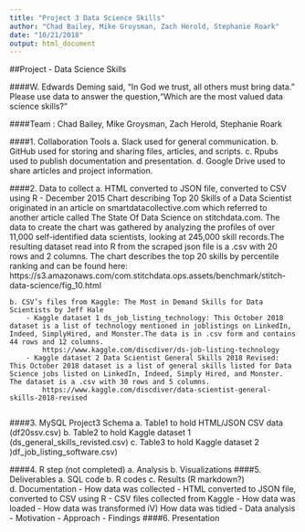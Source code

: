 ```yaml
---
title: "Project 3 Data Science Skills"
author: "Chad Bailey, Mike Groysman, Zach Herold, Stephanie Roark"
date: "10/21/2018"
output: html_document
---
```


##Project - Data Science Skills

####W. Edwards Deming said, “In God we trust, all others must bring data.” Please use data to answer the question,“Which are the most valued data science skills?” 


####Team : Chad Bailey, Mike Groysman, Zach Herold, Stephanie Roark

####1. Collaboration Tools
    a. Slack used for general communication.
    b. GitHub used for storing and sharing files, articles, and scripts. 
    c. Rpubs used to publish documentation and presentation.
    d. Google Drive used to share articles and project information.
    
####2. Data to collect
    a. HTML converted to JSON file, converted to CSV using R
        -  December 2015 Chart describing Top 20 Skills of a Data Scientist originated in an article on smartdatacollective.com which referred to another article called The State Of Data Science on stitchdata.com. The data to create the chart was gathered by analyzing the profiles of over 11,000 self-identified data scientists, looking at 245,000 skill records.The resulting dataset read into R from the scraped json file is a .csv with 20 rows and 2 columns. The chart describes the top 20 skills by percentile ranking and can be found here: https://s3.amazonaws.com/com.stitchdata.ops.assets/benchmark/stitch-data-science/fig_10.html
        
    b. CSV’s files from Kaggle: The Most in Demand Skills for Data Scientists by Jeff Hale
        - Kaggle dataset 1 ds_job_listing_technology: This October 2018 dataset is a list of technology mentioned in joblistings on LinkedIn, Indeed, SimplyHired, and Monster.The data is in .csv form and contains 44 rows and 12 columns. 
            https://www.kaggle.com/discdiver/ds-job-listing-technology
        - Kaggle dataset 2 Data Scientist General Skills 2018 Revised: This October 2018 dataset is a list of general skills listed for Data Science jobs listed on LinkedIn, Indeed, Simply Hired, and Monster. The dataset is a .csv with 30 rows and 5 columns. 
            https://www.kaggle.com/discdiver/data-scientist-general-skills-2018-revised
            
####3. MySQL Project3 Schema
    a. Table1 to hold HTML/JSON CSV data (df20ssv.csv)
    b. Table2 to hold Kaggle dataset 1 (ds_general_skills_revisted.csv)
    c. Table3 to hold Kaggle dataset 2 )df_job_listing_software.csv)
    
####4. R step (not completed)
    a. Analysis
    b. Visualizations
####5. Deliverables
    a. SQL code
    b. R codes
    c. Results (R markdown?)
    d. Documentation
        - How data was collected
            - HTML converted to JSON file, converted to CSV using R
            - CSV files collected from Kaggle
        - How data was loaded
        - How data was transformed iV) How data was tidied
        - Data analysis
        - Motivation
        - Approach
        - Findings
####6. Presentation

